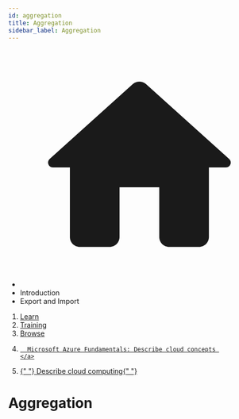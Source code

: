 ```yaml
---
id: aggregation
title: Aggregation
sidebar_label: Aggregation
---
```


<ul
  class="breadcrumbs"
  itemscope=""
  itemtype="https://schema.org/BreadcrumbList">

  <li class="breadcrumbs__item">
    <a aria-label="Home page" class="breadcrumbs__link" href="/">
      <svg
        viewBox="0 0 24 24"
        class="breadcrumbHomeIcon_node_modules-@docusaurus-theme-classic-lib-theme-DocBreadcrumbs-styles-module">
        <path
          d="M10 19v-5h4v5c0 .55.45 1 1 1h3c.55 0 1-.45 1-1v-7h1.7c.46 0 .68-.57.33-.87L12.67 3.6c-.38-.34-.96-.34-1.34 0l-8.36 7.53c-.34.3-.13.87.33.87H5v7c0 .55.45 1 1 1h3c.55 0 1-.45 1-1z"
          fill="currentColor"></path>
      </svg>
    </a>
  </li>
  <li class="breadcrumbs__item">
    <span class="breadcrumbs__link">Introduction</span>
    <meta itemprop="position" content="1" />
  </li>
  <li
    itemscope=""
    itemprop="itemListElement"
    itemtype="https://schema.org/ListItem"
    class="breadcrumbs__item breadcrumbs__item--active">
    <span class="breadcrumbs__link" itemprop="name">
      Export and Import
    </span>
    <meta itemprop="position" content="2" />
  </li>
</ul>

<ol class="breadcrumbs">
  <li class="breadcrumbs-item" >
    <a href="/"> Learn </a>
  </li>
  <li class="breadcrumbs-item">
    <a href="/learn/training"> Training </a>
  </li>

  <li class="breadcrumbs-item" >
    <a href="/en-us/training/browse/"> Browse </a>
  </li>

  <li class="breadcrumbs-item" >
    <a href="/en-us/training/paths/microsoft-azure-fundamentals-describe-cloud-concepts/">
  
      Microsoft Azure Fundamentals: Describe cloud concepts 
    </a>
  </li>

  <li class="breadcrumbs-item" >
    <a href="/en-us/training/modules/describe-cloud-compute/" >
      {" "}
      Describe cloud computing{" "}
    </a>
  </li>
</ol>

# Aggregation
